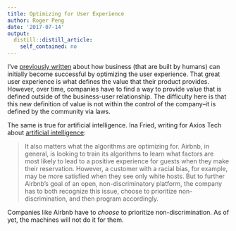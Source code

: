 ```yaml
---
title: Optimizing for User Experience
author: Roger Peng
date: '2017-07-14'
output:
  distill::distill_article:
    self_contained: no
---
```




I've [previously written](https://simplystatistics.org/2017/01/23/ux-value/) about how business (that are built by humans) can initially become successful by optimizing the user experience. That great user experience is what defines the value that their product provides. However, over time, companies have to find a way to provide value that is defined outside of the business-user relationship. The difficulty here is that this new definition of value is not within the control of the company--it is defined by the community via laws. 

The same is true for artificial intelligence. Ina Fried, writing for Axios Tech about [artificial intelligence](https://www.axios.com/the-big-problem-with-artificial-intelligence-2459163007.html?utm_medium=linkshare&utm_campaign=organic):

>  It also matters what the algorithms are optimizing for. Airbnb, in general, is looking to train its algorithms to learn what factors are most likely to lead to a positive experience for guests when they make their reservation. However, a customer with a racial bias, for example, may be more satisfied when they see only white hosts. But to further Airbnb's goal of an open, non-discriminatory platform, the company has to both recognize this issue, choose to prioritize non-discrimination, and then program accordingly.

Companies like Airbnb have to *choose* to prioritize non-discrimination. As of yet, the machines will not do it for them.


